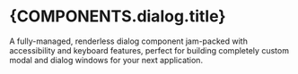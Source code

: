 

# {COMPONENTS.dialog.title}

A fully-managed, renderless dialog component jam-packed with accessibility and keyboard features,
perfect for building completely custom modal and dialog windows for your next application.

<RunningShowcase source={ProcessedBasicExample} class={COMPONENTS.dialog.color}>
  <DialogBasicExample />
</RunningShowcase>
